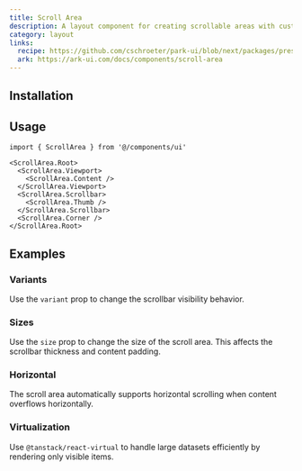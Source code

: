 ```yaml
---
title: Scroll Area
description: A layout component for creating scrollable areas with custom scrollbars.
category: layout
links:
  recipe: https://github.com/cschroeter/park-ui/blob/next/packages/preset/src/recipes/scroll-area.ts
  ark: https://ark-ui.com/docs/components/scroll-area
---
```



<ComponentExample name="basic" />

## Installation

<InstallationGuide />

## Usage

```tsx
import { ScrollArea } from '@/components/ui'
```

```tsx
<ScrollArea.Root>
  <ScrollArea.Viewport>
    <ScrollArea.Content />
  </ScrollArea.Viewport>
  <ScrollArea.Scrollbar>
    <ScrollArea.Thumb />
  </ScrollArea.Scrollbar>
  <ScrollArea.Corner />
</ScrollArea.Root>
```

## Examples

### Variants

Use the `variant` prop to change the scrollbar visibility behavior.

<ComponentExample name="variants" />

### Sizes

Use the `size` prop to change the size of the scroll area. This affects the scrollbar thickness and content padding.

<ComponentExample name="sizes" />

### Horizontal

The scroll area automatically supports horizontal scrolling when content overflows horizontally.

<ComponentExample name="horizontal" />

### Virtualization

Use `@tanstack/react-virtual` to handle large datasets efficiently by rendering only visible items.

<ComponentExample name="virtualization" />